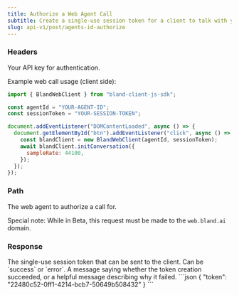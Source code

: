 ```yaml
---
title: Authorize a Web Agent Call
subtitle: Create a single-use session token for a client to talk with your web agent.
slug: api-v1/post/agents-id-authorize
---
```



### Headers

<ParamField header="authorization" type="string" required>
  Your API key for authentication.

Example web call usage (client side):

```javascript
import { BlandWebClient } from "bland-client-js-sdk";

const agentId = "YOUR-AGENT-ID";
const sessionToken = "YOUR-SESSION-TOKEN";

document.addEventListener("DOMContentLoaded", async () => {
  document.getElementById("btn").addEventListener("click", async () => {
    const blandClient = new BlandWebClient(agentId, sessionToken);
    await blandClient.initConversation({
      sampleRate: 44100,
    });
  });
});
```

</ParamField>

### Path

<ParamField path="agent_id" type="string" required>
  The web agent to authorize a call for.

Special note: While in Beta, this request must be made to the `web.bland.ai` domain.

</ParamField>

### Response

<ResponseField name="token" type="string">
  The single-use session token that can be sent to the client.
</ResponseField>

<ResponseField name="status" type="string">
  Can be `success` or `error`.
</ResponseField>

<ResponseField name="message" type="string">
  A message saying whether the token creation succeeded, or a helpful message describing why it failed.
</ResponseField>

<ResponseExample>
```json
{
  "token": "22480c52-0ff1-4214-bcb7-50649b508432"
}
```
</ResponseExample>
